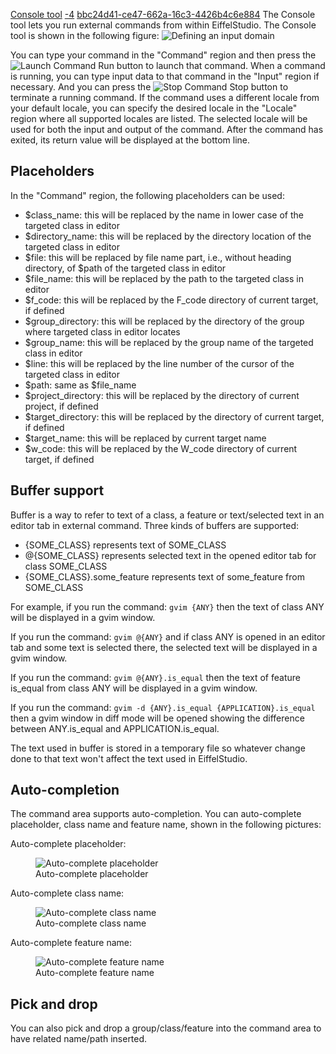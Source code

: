[[Property:title|Console tool]]
[[Property:weight|-4]]
[[Property:uuid|bbc24d41-ce47-662a-16c3-4426b4c6e884]]
The Console tool lets you run external commands from within EiffelStudio. The Console tool is shown in the following figure: 
[[Image:console1|Defining an input domain]]  

You can type your command in the "Command" region and then press the  [[Image:metrics-tool--debug-run-icon|Launch Command]]  Run button to launch that command. When a command is running, you can type input data to that command in the "Input" region if necessary. And you can press the  [[Image:metrics-tool--debug-stop-icon|Stop Command]]  Stop button to terminate a running command. If the command uses a different locale from your default locale, you can specify the desired locale in the "Locale" region where all supported locales are listed. The selected locale will be used for both the input and output of the command. After the command has exited, its return value will be displayed at the bottom line. 

==Placeholders==

In the "Command" region, the following placeholders can be used: 
* $class_name: this will be replaced by the name in lower case of the targeted class in editor
* $directory_name: this will be replaced by the directory location of the targeted class in editor
* $file: this will be replaced by file name part, i.e., without heading directory, of $path of the targeted class in editor
* $file_name: this will be replaced by the path to the targeted class in editor
* $f_code: this will be replaced by the F_code directory of current target, if defined
* $group_directory: this will be replaced by the directory of the group where targeted class in editor locates
* $group_name: this will be replaced by the group name of the targeted class in editor
* $line: this will be replaced by the line number of the cursor of the targeted class in editor
* $path: same as $file_name
* $project_directory: this will be replaced by the directory of current project, if defined
* $target_directory: this will be replaced by the directory of current target, if defined
* $target_name: this will be replaced by current target name
* $w_code: this will be replaced by the W_code directory of current target, if defined

==Buffer support==

Buffer is a way to refer to text of a class, a feature or text/selected text in an editor tab in external command. Three kinds of buffers are supported:
* {<eiffel>SOME_CLASS</eiffel>} represents text of <eiffel>SOME_CLASS</eiffel>
* @{<eiffel>SOME_CLASS</eiffel>} represents selected text in the opened editor tab for class <eiffel>SOME_CLASS</eiffel>
* {<eiffel>SOME_CLASS</eiffel>}.<eiffel>some_feature</eiffel> represents text of <eiffel>some_feature</eiffel> from <eiffel>SOME_CLASS</eiffel>

For example, if you run the command: 
<code lang=text>
gvim {ANY}</code>
then the text of class <eiffel>ANY</eiffel> will be displayed in a gvim window. 


If you run the command: 
<code lang=text>
gvim @{ANY}</code>
and if class <eiffel>ANY</eiffel> is opened in an editor tab and some text is selected there, the selected text will be displayed in a gvim window. 


If you run the command: 
<code lang=text>
gvim @{ANY}.is_equal</code>
then the text of feature <eiffel>is_equal</eiffel> from class <eiffel>ANY</eiffel> will be displayed in a gvim window. 


If you run the command: 
<code lang=text>
gvim -d {ANY}.is_equal {APPLICATION}.is_equal</code>
then a gvim window in diff mode will be opened showing the difference between <eiffel>ANY</eiffel>.<eiffel>is_equal</eiffel> and <eiffel>APPLICATION</eiffel>.<eiffel>is_equal</eiffel>. 


The text used in buffer is stored in a temporary file so whatever change done to that text won't affect the text used in EiffelStudio. 


==Auto-completion==

The command area supports auto-completion. You can auto-complete placeholder, class name and feature name, shown in the following pictures:

Auto-complete placeholder:  


[[Image:console-auto1|Auto-complete placeholder]]  


Auto-complete class name:  


[[Image:console-auto2|Auto-complete class name]]  


Auto-complete feature name:  


[[Image:console-auto3|Auto-complete feature name]]  



==Pick and drop==

You can also pick and drop a group/class/feature into the command area to have related name/path inserted.

{{seealso|<br/>
[[External commands editor dialog|External commands Editor dialog]]  }}




